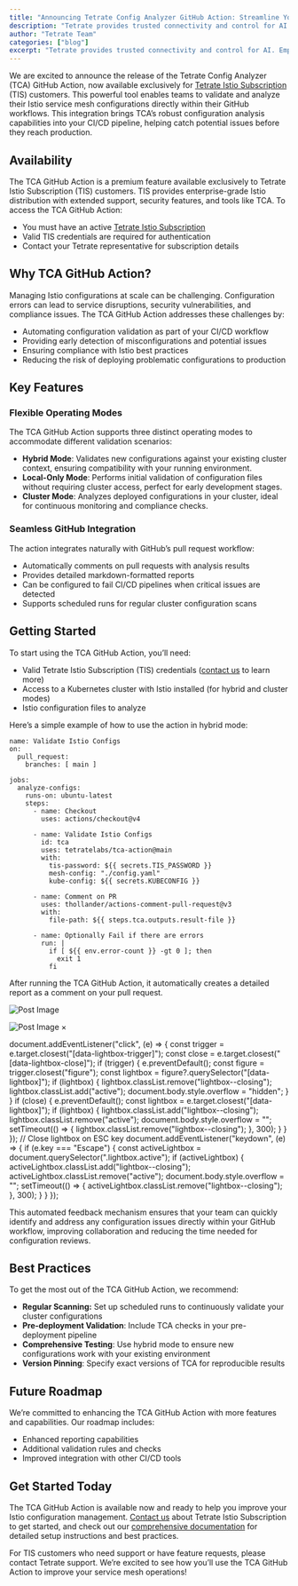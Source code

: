 ```yaml
---
title: "Announcing Tetrate Config Analyzer GitHub Action: Streamline Your Istio Configuration Validation"
description: "Tetrate provides trusted connectivity and control for AI. Empower developers while safeguarding the business. Built atop the proven Envoy proxy & Envoy AI Gateway."
author: "Tetrate Team"
categories: ["blog"]
excerpt: "Tetrate provides trusted connectivity and control for AI. Empower developers while safeguarding the business. Built atop the proven Envoy proxy & Envoy AI Gateway."
---
```


We are excited to announce the release of the Tetrate Config Analyzer (TCA) GitHub Action, now available exclusively for [Tetrate Istio Subscription](https://docs.tetrate.io/istio-subscription/tools/tca/github-action) (TIS) customers. This powerful tool enables teams to validate and analyze their Istio service mesh configurations directly within their GitHub workflows. This integration brings TCA’s robust configuration analysis capabilities into your CI/CD pipeline, helping catch potential issues before they reach production.

## [](#availability)Availability

The TCA GitHub Action is a premium feature available exclusively to Tetrate Istio Subscription (TIS) customers. TIS provides enterprise-grade Istio distribution with extended support, security features, and tools like TCA. To access the TCA GitHub Action:

*   You must have an active [Tetrate Istio Subscription](https://docs.tetrate.io/istio-subscription/introduction/)
*   Valid TIS credentials are required for authentication
*   Contact your Tetrate representative for subscription details

## [](#why-tca-github-action)Why TCA GitHub Action?

Managing Istio configurations at scale can be challenging. Configuration errors can lead to service disruptions, security vulnerabilities, and compliance issues. The TCA GitHub Action addresses these challenges by:

*   Automating configuration validation as part of your CI/CD workflow
*   Providing early detection of misconfigurations and potential issues
*   Ensuring compliance with Istio best practices
*   Reducing the risk of deploying problematic configurations to production

## [](#key-features)Key Features

### [](#flexible-operating-modes)Flexible Operating Modes

The TCA GitHub Action supports three distinct operating modes to accommodate different validation scenarios:

*   **Hybrid Mode**: Validates new configurations against your existing cluster context, ensuring compatibility with your running environment.
*   **Local-Only Mode**: Performs initial validation of configuration files without requiring cluster access, perfect for early development stages.
*   **Cluster Mode**: Analyzes deployed configurations in your cluster, ideal for continuous monitoring and compliance checks.

### [](#seamless-github-integration)Seamless GitHub Integration

The action integrates naturally with GitHub’s pull request workflow:

*   Automatically comments on pull requests with analysis results
*   Provides detailed markdown-formatted reports
*   Can be configured to fail CI/CD pipelines when critical issues are detected
*   Supports scheduled runs for regular cluster configuration scans

## [](#getting-started)Getting Started

To start using the TCA GitHub Action, you’ll need:

*   Valid Tetrate Istio Subscription (TIS) credentials ([contact us](/demo-request/) to learn more)
*   Access to a Kubernetes cluster with Istio installed (for hybrid and cluster modes)
*   Istio configuration files to analyze

Here’s a simple example of how to use the action in hybrid mode:

```
name: Validate Istio Configs
on:
  pull_request:
    branches: [ main ]

jobs:
  analyze-configs:
    runs-on: ubuntu-latest
    steps:
      - name: Checkout
        uses: actions/checkout@v4

      - name: Validate Istio Configs
        id: tca
        uses: tetratelabs/tca-action@main
        with:
          tis-password: ${{ secrets.TIS_PASSWORD }}
          mesh-config: "./config.yaml"
          kube-config: ${{ secrets.KUBECONFIG }}

      - name: Comment on PR
        uses: thollander/actions-comment-pull-request@v3
        with:
          file-path: ${{ steps.tca.outputs.result-file }}

      - name: Optionally Fail if there are errors
        run: |
          if [ ${{ env.error-count }} -gt 0 ]; then
            exit 1
          fi
```

After running the TCA GitHub Action, it automatically creates a detailed report as a comment on your pull request.

![Post Image](/.netlify/images?url=_astro%2Fimage-7-1024x653.BIkFiK8J.png&w=1024&h=653&q=100)

![Post Image](/.netlify/images?url=_astro%2Fimage-7-1024x653.BIkFiK8J.png&w=1024&h=653&q=100) ×

document.addEventListener("click", (e) => { const trigger = e.target.closest("\[data-lightbox-trigger\]"); const close = e.target.closest("\[data-lightbox-close\]"); if (trigger) { e.preventDefault(); const figure = trigger.closest("figure"); const lightbox = figure?.querySelector("\[data-lightbox\]"); if (lightbox) { lightbox.classList.remove("lightbox--closing"); lightbox.classList.add("active"); document.body.style.overflow = "hidden"; } } if (close) { e.preventDefault(); const lightbox = e.target.closest("\[data-lightbox\]"); if (lightbox) { lightbox.classList.add("lightbox--closing"); lightbox.classList.remove("active"); document.body.style.overflow = ""; setTimeout(() => { lightbox.classList.remove("lightbox--closing"); }, 300); } } }); // Close lightbox on ESC key document.addEventListener("keydown", (e) => { if (e.key === "Escape") { const activeLightbox = document.querySelector(".lightbox.active"); if (activeLightbox) { activeLightbox.classList.add("lightbox--closing"); activeLightbox.classList.remove("active"); document.body.style.overflow = ""; setTimeout(() => { activeLightbox.classList.remove("lightbox--closing"); }, 300); } } });

This automated feedback mechanism ensures that your team can quickly identify and address any configuration issues directly within your GitHub workflow, improving collaboration and reducing the time needed for configuration reviews.

## [](#best-practices)Best Practices

To get the most out of the TCA GitHub Action, we recommend:

*   **Regular Scanning:** Set up scheduled runs to continuously validate your cluster configurations
*   **Pre-deployment Validation**: Include TCA checks in your pre-deployment pipeline
*   **Comprehensive Testing**: Use hybrid mode to ensure new configurations work with your existing environment
*   **Version Pinning**: Specify exact versions of TCA for reproducible results

## [](#future-roadmap)Future Roadmap

We’re committed to enhancing the TCA GitHub Action with more features and capabilities. Our roadmap includes:

*   Enhanced reporting capabilities
*   Additional validation rules and checks
*   Improved integration with other CI/CD tools

## [](#get-started-today)Get Started Today

The TCA GitHub Action is available now and ready to help you improve your Istio configuration management. [Contact us](/demo-request/) about Tetrate Istio Subscription  to get started, and check out our [comprehensive documentation](https://docs.tetrate.io/istio-subscription/tools/tca/github-action) for detailed setup instructions and best practices.

For TIS customers who need support or have feature requests, please contact Tetrate support. We’re excited to see how you’ll use the TCA GitHub Action to improve your service mesh operations!